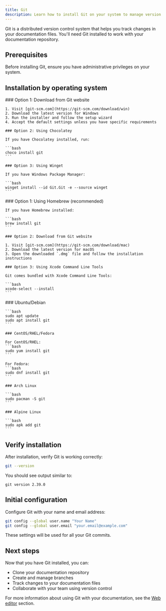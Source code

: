 ```yaml
---
title: Git
description: Learn how to install Git on your system to manage version control for your documentation
---
```


Git is a distributed version control system that helps you track changes in your documentation files. You'll need Git installed to work with your documentation repository.

## Prerequisites

Before installing Git, ensure you have administrative privileges on your system.

## Installation by operating system

<Tabs>
  <Tab title="Windows">
    ### Option 1: Download from Git website

    1. Visit [git-scm.com](https://git-scm.com/download/win)
    2. Download the latest version for Windows
    3. Run the installer and follow the setup wizard
    4. Accept the default settings unless you have specific requirements

    ### Option 2: Using Chocolatey

    If you have Chocolatey installed, run:

    ```bash
    choco install git
    ```

    ### Option 3: Using Winget

    If you have Windows Package Manager:

    ```bash
    winget install --id Git.Git -e --source winget
    ```
  </Tab>

  <Tab title="macOS">
    ### Option 1: Using Homebrew (recommended)

    If you have Homebrew installed:

    ```bash
    brew install git
    ```

    ### Option 2: Download from Git website

    1. Visit [git-scm.com](https://git-scm.com/download/mac)
    2. Download the latest version for macOS
    3. Open the downloaded `.dmg` file and follow the installation instructions

    ### Option 3: Using Xcode Command Line Tools

    Git comes bundled with Xcode Command Line Tools:

    ```bash
    xcode-select --install
    ```
  </Tab>

  <Tab title="Linux">
    ### Ubuntu/Debian

    ```bash
    sudo apt update
    sudo apt install git
    ```

    ### CentOS/RHEL/Fedora

    For CentOS/RHEL:
    ```bash
    sudo yum install git
    ```

    For Fedora:
    ```bash
    sudo dnf install git
    ```

    ### Arch Linux

    ```bash
    sudo pacman -S git
    ```

    ### Alpine Linux

    ```bash
    sudo apk add git
    ```
  </Tab>
</Tabs>

## Verify installation

After installation, verify Git is working correctly:

```bash
git --version
```

You should see output similar to:
```
git version 2.39.0
```

## Initial configuration

Configure Git with your name and email address:

```bash
git config --global user.name "Your Name"
git config --global user.email "your.email@example.com"
```

These settings will be used for all your Git commits.

## Next steps

Now that you have Git installed, you can:

- Clone your documentation repository
- Create and manage branches
- Track changes to your documentation files
- Collaborate with your team using version control

For more information about using Git with your documentation, see the [Web editor](/editor/getting-started) section.